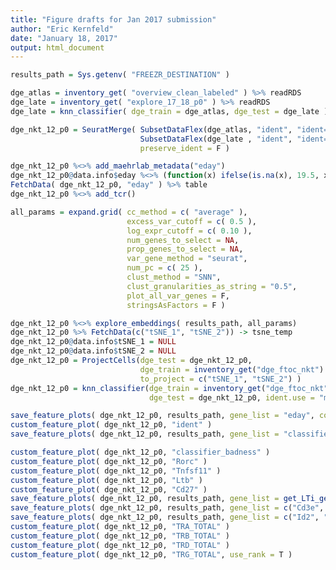 ```yaml
---
title: "Figure drafts for Jan 2017 submission"
author: "Eric Kernfeld"
date: "January 18, 2017"
output: html_document
---
```


```r

results_path = Sys.getenv( "FREEZR_DESTINATION" )

dge_atlas = inventory_get( "overview_clean_labeled" ) %>% readRDS
dge_late = inventory_get( "explore_17_18_p0" ) %>% readRDS
dge_late = knn_classifier( dge_train = dge_atlas, dge_test = dge_late )

dge_nkt_12_p0 = SeuratMerge( SubsetDataFlex(dge_atlas, "ident", "ident=='BLD5'"), 
                             SubsetDataFlex(dge_late , "ident", "ident==3"), 
                             preserve_ident = F )

dge_nkt_12_p0 %<>% add_maehrlab_metadata("eday")
dge_nkt_12_p0@data.info$eday %<>% (function(x) ifelse(is.na(x), 19.5, x)) %>% as.numeric
FetchData( dge_nkt_12_p0, "eday" ) %>% table
dge_nkt_12_p0 %<>% add_tcr()

all_params = expand.grid( cc_method = c( "average" ),
                          excess_var_cutoff = c( 0.5 ),
                          log_expr_cutoff = c( 0.10 ), 
                          num_genes_to_select = NA, 
                          prop_genes_to_select = NA, 
                          var_gene_method = "seurat",
                          num_pc = c( 25 ), 
                          clust_method = "SNN",
                          clust_granularities_as_string = "0.5",
                          plot_all_var_genes = F,
                          stringsAsFactors = F )

dge_nkt_12_p0 %<>% explore_embeddings( results_path, all_params)
dge_nkt_12_p0 %>% FetchData(c("tSNE_1", "tSNE_2")) -> tsne_temp
dge_nkt_12_p0@data.info$tSNE_1 = NULL
dge_nkt_12_p0@data.info$tSNE_2 = NULL
dge_nkt_12_p0 = ProjectCells(dge_test = dge_nkt_12_p0, 
                             dge_train = inventory_get("dge_ftoc_nkt") %>% readRDS,
                             to_project = c("tSNE_1", "tSNE_2") )
dge_nkt_12_p0 = knn_classifier(dge_train = inventory_get("dge_ftoc_nkt") %>% readRDS, 
                               dge_test = dge_nkt_12_p0, ident.use = "major_celltype")

save_feature_plots( dge_nkt_12_p0, results_path, gene_list = "eday", cols.use = extended_eday_colors)
custom_feature_plot( dge_nkt_12_p0, "ident" )
save_feature_plots( dge_nkt_12_p0, results_path, gene_list = "classifier_ident", cols.use = NKT_LTI_COLS)

custom_feature_plot( dge_nkt_12_p0, "classifier_badness" )
custom_feature_plot( dge_nkt_12_p0, "Rorc" )
custom_feature_plot( dge_nkt_12_p0, "Tnfsf11" )
custom_feature_plot( dge_nkt_12_p0, "Ltb" )
custom_feature_plot( dge_nkt_12_p0, "Cd27" )
save_feature_plots( dge_nkt_12_p0, results_path, gene_list = get_LTi_genes() )
save_feature_plots( dge_nkt_12_p0, results_path, gene_list = c("Cd3e", "Cd3g", "Cd3d") )
save_feature_plots( dge_nkt_12_p0, results_path, gene_list = c("Id2", "Tox", "Il23r") )
custom_feature_plot( dge_nkt_12_p0, "TRA_TOTAL" )
custom_feature_plot( dge_nkt_12_p0, "TRB_TOTAL" )
custom_feature_plot( dge_nkt_12_p0, "TRD_TOTAL" )
custom_feature_plot( dge_nkt_12_p0, "TRG_TOTAL", use_rank = T )


```
